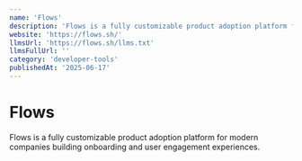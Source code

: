 ```yaml
---
name: 'Flows'
description: 'Flows is a fully customizable product adoption platform for modern companies building onboarding and user engagement experiences.'
website: 'https://flows.sh/'
llmsUrl: 'https://flows.sh/llms.txt'
llmsFullUrl: ''
category: 'developer-tools'
publishedAt: '2025-06-17'
---
```


# Flows

Flows is a fully customizable product adoption platform for modern companies building onboarding and user engagement experiences.
